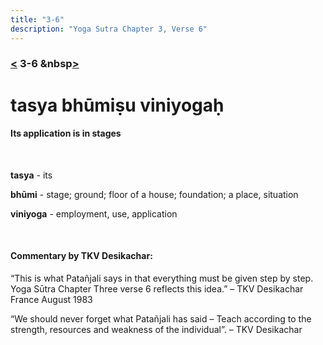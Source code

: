 ```yaml
---
title: "3-6"
description: "Yoga Sutra Chapter 3, Verse 6"
---
```


### [<](/Chapter-3/3-5/) 3-6 &nbsp[>](/Chapter-3/3-7/)

# tasya bhūmiṣu viniyogaḥ

#### Its application is in stages

<br />

**tasya** - its

**bhūmi** - stage; ground; floor of a house; foundation; a place, situation

**viniyoga** - employment, use, application

<br />

#### Commentary by TKV Desikachar:

“This is what Patañjali says in that everything must be given step by step.
Yoga Sūtra Chapter Three verse 6 reflects this idea.”
– TKV Desikachar France August 1983

“We should never forget what Patañjali has said –
Teach according to the strength, resources and weakness of the individual”.
– TKV Desikachar
